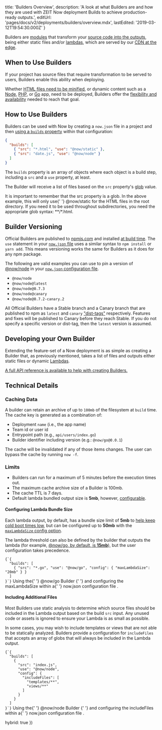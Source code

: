 
  title: 'Builders Overview',
  description:
    'A look at what Builders are and how they are used with ZEIT Now deployment Builds to achieve production-ready outputs.',
  editUrl: 'pages/docs/v2/deployments/builders/overview.mdx',
  lastEdited: '2019-03-12T19:54:30.000Z'
}

Builders are [modules](https://zeit.co/docs/v2/deployments/builders/developer-guide/) that transform your [source code into the outputs](/docs/v2/deployments/builds#sources-and-outputs), being either static files and/or [lambdas](https://zeit.co/docs/v2/deployments/concepts/lambdas/), which are served by our [CDN at the edge](https://zeit.co/docs/v2/domains-and-aliases/cdn/).

## When to Use Builders

If your project has source files that require transformation to be served to users, Builders enable this ability when deploying.

Whether [HTML files need to be minified](/docs/v2/deployments/official-builders/html-minifier-now-html-minifier), or dynamic content such as a [Node](/docs/v2/deployments/official-builders/node-js-now-node), [PHP](/docs/v2/deployments/official-builders/php-now-php), or [Go](/docs/v2/deployments/official-builders/go-now-go) app, need to be deployed, Builders offer the [flexibility and availability](/docs/v2/deployments/builders/developer-guide) needed to reach that goal.

## How to Use Builders

Builders can be used with Now by creating a `now.json` file in a project and then [using a `builds` property](/docs/v2/deployments/builds) within that configuration:

```json
{
  "builds": [
    { "src": "*.html", "use": "@now/static" },
    { "src": "date.js", "use": "@now/node" }
  ]
}
```

The `builds` property is an array of objects where each object is a build step, including a `src` and a `use` property, at least.

The Builder will receive a list of files based on the `src` property's [glob](<https://en.wikipedia.org/wiki/Glob_(programming)>) value.

<Note>
  It is important to remember that the <InlineCode>src</InlineCode> property is
  a glob. In the above example, this will only use{' '}
  <InlineCode>@now/static</InlineCode> for the HTML files in the root directory.
  If you need it to be used throughout subdirectories, you need the appropriate
  glob syntax: <InlineCode>**/*.html</InlineCode>.
</Note>

## Builder Versioning

Official Builders are published to [npmjs.com](https://npmjs.com) and installed [at build time](/docs/v2/deployments/concepts/lifecycle/#builds-lifecycle). The `use` statement in your [`now.json` file](/docs/v2/deployments/configuration) uses a similar syntax to `npm install` or `yarn add`. This means versioning works the same for Builders as it does for any npm package.

The following are valid examples you can use to pin a version of [@now/node](https://www.npmjs.com/package/@now/node?activeTab=versions) in your [`now.json` configuration file](/docs/v2/deployments/configuration/#builds).

- `@now/node`
- `@now/node@latest`
- `@now/node@0.7.3`
- `@now/node@canary`
- `@now/node@0.7.2-canary.2`

All Official Builders have a Stable branch and a Canary branch that are published to npm as `latest` and `canary` ["dist-tags"](https://docs.npmjs.com/adding-dist-tags-to-packages) respectively. Features and fixes will be published to Canary before they reach Stable. If you do not specify a specific version or dist-tag, then the `latest` version is assumed.

## Developing your Own Builder

Extending the feature-set of a Now deployment is as simple as creating a Builder that, as previously mentioned, takes a list of files and outputs either static files or dynamic [Lambdas](/docs/v2/deployments/concepts/lambdas).

[A full API reference is available to help with creating Builders.](/docs/v2/deployments/builders/developer-guide)

## Technical Details

### Caching Data

A builder can retain an archive of up to `100mb` of the filesystem at `build` time. The cache key is generated as a combination of:

- Deployment `name` (i.e., the app name)
- Team id or user id
- Entrypoint path (e.g., `api/users/index.go`)
- Builder identifier including version (e.g.: `@now/go@0.0.1`)

The cache will be invalidated if any of those items changes. The user can bypass the cache by running `now -f`.

### Limits

- Builders can run for a maximum of 5 minutes before the execution times out.
- The maximum cache archive size of a Builder is 100mb.
- The cache TTL is 7 days.
- Default lambda bundled output size is **5mb**, however, [configurable](#configuring-lambda-bundle-size).

#### Configuring Lambda Bundle Size

Each lambda output, by default, has a bundle size limit of **5mb** to [help keep cold boot times low](/docs/v2/deployments/concepts/lambdas#maximum-bundle-size), but can be configured up to **50mb** with the [`maxLambdaSize` config option](/docs/v2/deployments/concepts/lambdas#maximum-bundle-size).

The lambda threshold can also be defined by the builder that outputs the lambda (for example, [@now/go, by default, is **15mb**](/docs/v2/deployments/official-builders/go-now-go#maximum-lambda-bundle-size)), but the user configuration takes precedence.

<Example>
  <Code lang="json">{`{
  "builds": [
    { "src": "*.go", "use": "@now/go", "config": { "maxLambdaSize": "20mb" } }
  ]
}`}</Code>
  <Caption>
    Using the{' '}
    <GenericLink href="/docs/v2/deployments/official-builders/go-now-go">
      @now/go Builder
    </GenericLink>{' '}
    and configuring the <InlineCode>maxLambdaSize</InlineCode> within a{' '}
    <GenericLink href="/docs/v2/deployments/configuration#builds">
      now.json configuration file
    </GenericLink>
    .
  </Caption>
</Example>

#### Including Additional Files

Most Builders use static analysis to determine which source files should be included in the Lambda output based on the build `src` input. Any unused code or assets is ignored to ensure your Lambda is as small as possible.

In some cases, you may wish to include templates or views that are not able to be statically analyzed. Builders provide a configuration for `includeFiles` that accepts an array of globs that will always be included in the Lambda output.

<Example>
  <Code lang="json">{`{
  "builds": [
    {
      "src": "index.js",
      "use": "@now/node",
      "config": {
        "includeFiles": [
          "templates/**",
          "views/**"
        ]
      }
    }
  ]
}`}</Code>
  <Caption>
    Using the{' '}
    <GenericLink href="/docs/v2/deployments/official-builders/node-js-now-node/">
      @now/node Builder
    </GenericLink>{' '}
    and configuring the <InlineCode>includeFiles</InlineCode> within a{' '}
    <GenericLink href="/docs/v2/deployments/configuration#builds">
      now.json configuration file
    </GenericLink>
    .
  </Caption>
</Example>

  hybrid: true
})
